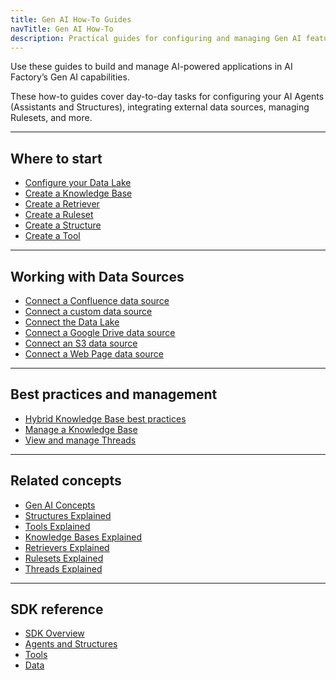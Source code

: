```yaml
---
title: Gen AI How-To Guides
navTitle: Gen AI How-To
description: Practical guides for configuring and managing Gen AI features in AI Factory — including Assistants, Structures, Tools, Knowledge Bases, and more.
---
```


Use these guides to build and manage AI-powered applications in AI Factory’s Gen AI capabilities.

These how-to guides cover day-to-day tasks for configuring your AI Agents (Assistants and Structures), integrating external data sources, managing Rulesets, and more.

* * *

## Where to start

-   [Configure your Data Lake](./configure-datalake)
-   [Create a Knowledge Base](./create-knowledge-base)
-   [Create a Retriever](./create-retriever)
-   [Create a Ruleset](./create-ruleset)
-   [Create a Structure](./create-structure)
-   [Create a Tool](./create-tool)

* * *

## Working with Data Sources

-   [Connect a Confluence data source](./data-source-confluence)
-   [Connect a custom data source](./data-source-custom)
-   [Connect the Data Lake](./data-source-data-lake)
-   [Connect a Google Drive data source](./data-source-google-drive)
-   [Connect an S3 data source](./data-source-s3)
-   [Connect a Web Page data source](./data-source-webpage)

* * *

## Best practices and management

-   [Hybrid Knowledge Base best practices](./hybrid-kb-best-practices)
-   [Manage a Knowledge Base](./manage-knowledge-base)
-   [View and manage Threads](./view-threads)

* * *

## Related concepts

-   [Gen AI Concepts](/edb-postgres-ai/1.3/ai-factory/ai-factory-concepts/)
-   [Structures Explained](/edb-postgres-ai/1.3/ai-factory/gen-ai/structures/structures-explained/)
-   [Tools Explained](/edb-postgres-ai/1.3/ai-factory/gen-ai/tools/tools-explained/)
-   [Knowledge Bases Explained](/edb-postgres-ai/1.3/ai-factory/gen-ai/libraries/knowledge-bases-explained/)
-   [Retrievers Explained](/edb-postgres-ai/1.3/ai-factory/gen-ai/structures/retrievers-explained/)
-   [Rulesets Explained](/edb-postgres-ai/1.3/ai-factory/gen-ai/rulesets/rulesets-explained/)
-   [Threads Explained](/edb-postgres-ai/1.3/ai-factory/gen-ai/threads/threads-explained/)

* * *

## SDK reference

-   [SDK Overview](reference/sdk/)
-   [Agents and Structures](reference/sdk/structures)
-   [Tools](reference/sdk/tools)
-   [Data](reference/sdk/data)
